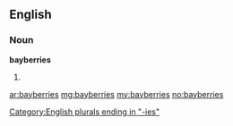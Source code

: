 ==English==

===Noun===
'''bayberries'''

# {{plural of|[[bayberry]]}}

[[Category:English plurals ending in "-ies"]]

[[ar:bayberries]]
[[mg:bayberries]]
[[my:bayberries]]
[[no:bayberries]]